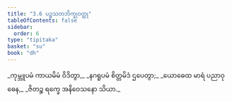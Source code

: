 ```yaml
---
title: "3.6 ပဉ္စသတဘိက္ခုဝတ္ထု"
tableOfContents: false
sidebar:
  order: 6
type: "tipitaka"
basket: "su"
book: "dh"
---
```



<DynamicBreadcrumb />

<Division number="40" book="dh" e="ch" v="18" p="18">

<Paragraph number="43" type="verses" book="dh">
_ကုမ္ဘူပမံ ကာယမိမံ ဝိဒိတွာ,_  
_နဂရူပမံ စိတ္တမိဒံ ဌပေတွာ;_  
_ယောဓေထ မာရံ ပညာဝုဓေန,_  
_ဇိတဉ္စ ရက္ခေ အနိဝေသနော သိယာ._
</Paragraph>
</Division>